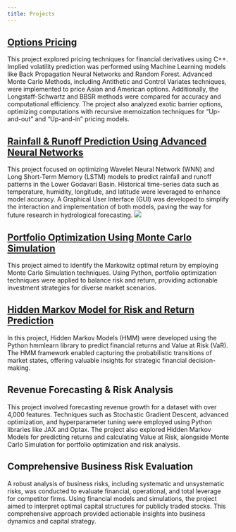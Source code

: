 ```yaml
---
title: Projects
---
```

## [Options Pricing](https://drive.google.com/drive/folders/1sg_GY57O4DvVMC8nAI4QDI3jVsIB3kR8?usp=sharing)

This project explored pricing techniques for financial derivatives using C++. Implied volatility prediction was performed using Machine Learning models like Back Propagation Neural Networks and Random Forest. Advanced Monte Carlo Methods, including Antithetic and Control Variates techniques, were implemented to price Asian and American options. Additionally, the Longstaff-Schwartz and BBSR methods were compared for accuracy and computational efficiency. The project also analyzed exotic barrier options, optimizing computations with recursive memoization techniques for "Up-and-out" and "Up-and-in" pricing models.

## [Rainfall & Runoff Prediction Using Advanced Neural Networks](https://github.com/aakashbansalgit/MATLAB)

This project focused on optimizing Wavelet Neural Network (WNN) and Long Short-Term Memory (LSTM) models to predict rainfall and runoff patterns in the Lower Godavari Basin. Historical time-series data such as temperature, humidity, longitude, and latitude were leveraged to enhance model accuracy. A Graphical User Interface (GUI) was developed to simplify the interaction and implementation of both models, paving the way for future research in hydrological forecasting.
![](Polavaram.png)

## [Portfolio Optimization Using Monte Carlo Simulation](https://colab.research.google.com/drive/1LKKB4yoGEodjFldARHUXsm00OMfm4VQ7?usp=sharing)

This project aimed to identify the Markowitz optimal return by employing Monte Carlo Simulation techniques. Using Python, portfolio optimization techniques were applied to balance risk and return, providing actionable investment strategies for diverse market scenarios.

## [Hidden Markov Model for Risk and Return Prediction](https://colab.research.google.com/drive/18sHAwOSy6eqa_je0hpfOpTlwV6wsXms2?usp=sharing)

In this project, Hidden Markov Models (HMM) were developed using the Python hmmlearn library to predict financial returns and Value at Risk (VaR). The HMM framework enabled capturing the probabilistic transitions of market states, offering valuable insights for strategic financial decision-making.

## Revenue Forecasting & Risk Analysis

This project involved forecasting revenue growth for a dataset with over 4,000 features. Techniques such as Stochastic Gradient Descent, advanced optimization, and hyperparameter tuning were employed using Python libraries like JAX and Optax. The project also explored Hidden Markov Models for predicting returns and calculating Value at Risk, alongside Monte Carlo Simulation for portfolio optimization and risk analysis.

## Comprehensive Business Risk Evaluation

A robust analysis of business risks, including systematic and unsystematic risks, was conducted to evaluate financial, operational, and total leverage for competitor firms. Using financial models and simulations, the project aimed to interpret optimal capital structures for publicly traded stocks. This comprehensive approach provided actionable insights into business dynamics and capital strategy.

